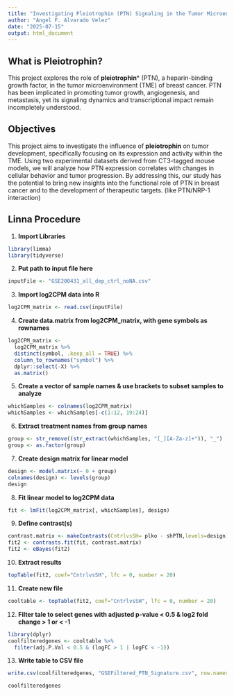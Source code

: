 ```yaml
---
title: "Investigating Pleiotrophin (PTN) Signaling in the Tumor Microenvironment of Breast Cancer"
author: "Angel F. Alvarado Velez"
date: "2025-07-15"
output: html_document
---
```


## What is Pleiotrophin?

This project explores the role of **pleiotrophin**\* (PTN), a heparin-binding growth factor, in the tumor microenvironment (TME) of breast cancer. PTN has been implicated in promoting tumor growth, angiogenesis, and metastasis, yet its signaling dynamics and transcriptional impact remain incompletely understood.

## Objectives

This project aims to investigate the influence of **pleiotrophin** on tumor development, specifically focusing on its expression and activity within the TME. Using two experimental datasets derived from CT3-tagged mouse models, we will analyze how PTN expression correlates with changes in cellular behavior and tumor progression. By addressing this, our study has the potential to bring new insights into the functional role of PTN in breast cancer and to the development of therapeutic targets. (like PTN/NRP-1 interaction)

## Linna Procedure

1.  **Import Libraries**

```r
library(limma)
library(tidyverse)
```

2.  **Put path to input file here**

```r
inputFile <- "GSE200431_all_dep_ctrl_noNA.csv"
```

3.  **Import log2CPM data into R**

```r
log2CPM_matrix <- read.csv(inputFile)  
```

4.  **Create data.matrix from log2CPM_matrix, with gene symbols as rownames**

```r
log2CPM_matrix <-                     
  log2CPM_matrix %>%
  distinct(symbol, .keep_all = TRUE) %>%
  column_to_rownames("symbol") %>%
  dplyr::select(-X) %>%
  as.matrix()
```

5.  **Create a vector of sample names & use brackets to subset samples to analyze**

```r
whichSamples <- colnames(log2CPM_matrix)
whichSamples <- whichSamples[-c(1:12, 19:24)]  
```

6.  **Extract treatment names from group names**

```r
group <- str_remove((str_extract(whichSamples, "[_][A-Za-z]+")), "_")
group <- as.factor(group) 
```

7.  **Create design matrix for linear model**

```r
design <- model.matrix(~ 0 + group)
colnames(design) <- levels(group)
design
```

8.  **Fit linear model to log2CPM data**

```r
fit <- lmFit(log2CPM_matrix[, whichSamples], design)
```

9.  **Define contrast(s)**

```r
contrast.matrix <- makeContrasts(CntrlvsSH= plko - shPTN,levels=design)
fit2 <- contrasts.fit(fit, contrast.matrix)
fit2 <- eBayes(fit2)
```

10. **Extract results**

```r
topTable(fit2, coef="CntrlvsSH", lfc = 0, number = 20)
```

11. **Create new file**

```r
cooltable <- topTable(fit2, coef="CntrlvsSH", lfc = 0, number = 20)
```

12. **Filter tale to select genes with adjusted p-value \< 0.5 & log2 fold change \> 1 or \< -1**

```r
library(dplyr)
coolfilteredgenes <- cooltable %>%
  filter(adj.P.Val < 0.5 & (logFC > 1 | logFC < -1))
```

13. **Write table to CSV file**

```r
write.csv(coolfilteredgenes, "GSEFiltered_PTN_Signature.csv", row.names = FALSE)
```



```r
coolfilteredgenes
```
